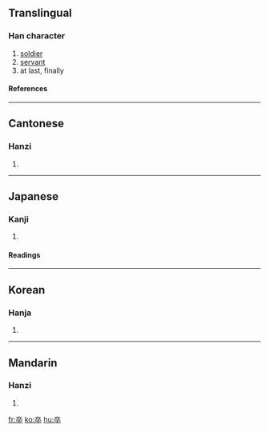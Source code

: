 {{see|卆}}

==Translingual==
===Han character===
{{Han char|rad=十|as=06|sn=8|four=0040<sub>8</sub>|canj=卜人人十 (YOOJ)}}
# [[soldier]]
# [[servant]]
# at last, finally
====References====
{{Han ref|kx=0156.280|dkj=02740|dj=0356.190|hdz=10063.020|uh=5352|ud=21330|bh=A8F2|bd=43250}}
----
==Cantonese==
===Hanzi===
{{yue-hanzi|jyut=|y=chyut3, jeut1}}
# {{defn|Cantonese}}
----
==Japanese==
===Kanji===
{{ja-kanji|grade=|rs=十06}}
# {{defn|Japanese}} 
====Readings====
{{ja-readings|on=[[そつ]] (sotsu)|kun=[[にわか]] (niwaka), [[おわる]] (owaru), [[ついに]] (tsuini)}}
----
==Korean==
===Hanja===
{{ko-hanja|hangeul=졸|rv=jol|mr=chol}}
# {{defn|Korean}}
----
==Mandarin==
===Hanzi===
{{cmn-hanzi|pin=[[zú]] (zu2)|wg=tsu<sup>2</sup>}}
# {{defn|Mandarin}}

[[fr:卒]]
[[ko:卒]]
[[hu:卒]]